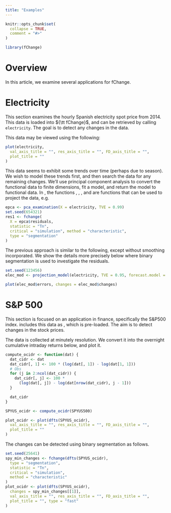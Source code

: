 ```yaml
---
title: "Examples"
---
```


```r
knitr::opts_chunk$set(
  collapse = TRUE,
  comment = "#>"
)
```

```r
library(fChange)
```

# Overview

In this article, we examine several applications for fChange.

# Electricity

This section examines the hourly Spanish electricity spot price from 2014. This
data is loaded into ${\tt fChange}$, and can be retrieved by calling `electricity`. 
The goal is to detect any changes in the data.

This data may be viewed using the following:
```r
plot(electricity,
  val_axis_title = "", res_axis_title = "", FD_axis_title = "",
  plot_title = ""
)
```

This data seems to exhibit some trends over time (perhaps due to season). We wish to model these trends first, and then search the data for any remaining changes. We'll use principal component analysis to convert the functional data to finite dimensions, fit a model, and return the model to functional data. In \code{fChange}, the functions \code{pca}, \code{pca_examination}, \code{pca_components}, and \code{projection_model} are functions that can be used to project the data, e.g.
```r
epca <- pca_examination(X = electricity, TVE = 0.99)
set.seed(654321)
res1 <- fchange(
  X = epca$residuals,
  statistic = "Tn",
  critical = "simulation", method = "characteristic",
  type = "segmentation"
)
```

The previous approach is similar to the following, except without smoothing incorporated. We show the details more precisely below where binary segmentation is used to investigate the residuals.
```r
set.seed(123456)
elec_mod <- projection_model(electricity, TVE = 0.95, forecast.model = "ets", check.cp = TRUE)

plot(elec_mod$errors, changes = elec_mod$changes)
```

# S\&P 500

This section is focused on an application in finance, specifically the S\&P500 index. \code{fChange} includes this data as \code{SPYUS500}, which is pre-loaded. The aim is to detect changes in the stock prices.

The data is collected at minutely resolution. We convert it into the overnight cumulative intraday returns below, and plot it.
```r
compute_ocidr <- function(dat) {
  dat_cidr <- dat
  dat_cidr[, 1] <- 100 * (log(dat[, 1]) - log(dat[1, 1]))
  # Obs
  for (j in 2:ncol(dat_cidr)) {
    dat_cidr[, j] <- 100 *
      (log(dat[, j]) - log(dat[nrow(dat_cidr), j - 1]))
  }

  dat_cidr
}

SPYUS_ocidr <- compute_ocidr(SPYUS500)

plot_ocidr <- plot(dfts(SPYUS_ocidr),
  val_axis_title = "", res_axis_title = "", FD_axis_title = "",
  plot_title = ""
)
```

The changes can be detected using binary segmentation as follows.
```r
set.seed(25641)
spy_min_changes <- fchange(dfts(SPYUS_ocidr),
  type = "segmentation",
  statistic = "Tn",
  critical = "simulation",
  method = "characteristic"
)
plot_ocidr <- plot(dfts(SPYUS_ocidr),
  changes = spy_min_changes[[1]],
  val_axis_title = "", res_axis_title = "", FD_axis_title = "",
  plot_title = "", type = "fast"
)
```



